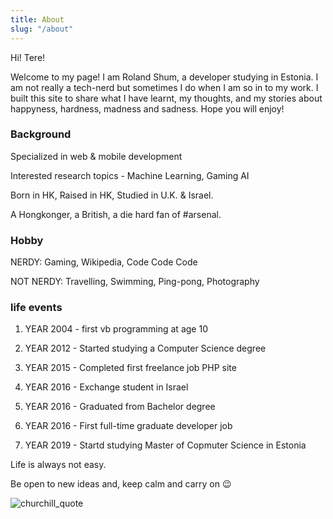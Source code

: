 ```yaml
---
title: About
slug: "/about"
---
```


Hi! Tere!

Welcome to my page! I am Roland Shum, a developer studying in Estonia. I am not really a tech-nerd but sometimes I do when I am so in to my work.
I built this site to share what I have learnt, my thoughts, and my stories about happyness, hardness, madness and sadness.
Hope you will enjoy!


### Background

Specialized in web & mobile development

Interested research topics - Machine Learning, Gaming AI

Born in HK, Raised in HK, Studied in U.K. & Israel.

A Hongkonger, a British, a die hard fan of #arsenal.

### Hobby

NERDY: Gaming, Wikipedia, Code Code Code

NOT NERDY: Travelling, Swimming, Ping-pong, Photography



### life events

1. YEAR 2004 - first vb programming at age 10 

2. YEAR 2012 - Started studying a Computer Science degree

3. YEAR 2015 - Completed first freelance job PHP site

4. YEAR 2016 - Exchange student in Israel

5. YEAR 2016 - Graduated from Bachelor degree

6. YEAR 2016 - First full-time graduate developer job

7. YEAR 2019 - Startd studying Master of Copmuter Science in Estonia

Life is always not easy.

Be open to new ideas and, keep calm and carry on 😉


![churchill_quote](./churchill.jpg)